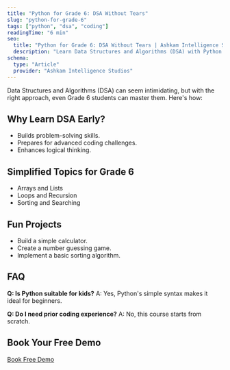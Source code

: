 ```yaml
---
title: "Python for Grade 6: DSA Without Tears"
slug: "python-for-grade-6"
tags: ["python", "dsa", "coding"]
readingTime: "6 min"
seo:
  title: "Python for Grade 6: DSA Without Tears | Ashkam Intelligence Studios"
  description: "Learn Data Structures and Algorithms (DSA) with Python. Simplified for Grade 6 students. Fun and interactive!"
schema:
  type: "Article"
  provider: "Ashkam Intelligence Studios"
---
```


Data Structures and Algorithms (DSA) can seem intimidating, but with the right approach, even Grade 6 students can master them. Here's how:

## Why Learn DSA Early?

- Builds problem-solving skills.
- Prepares for advanced coding challenges.
- Enhances logical thinking.

## Simplified Topics for Grade 6

- Arrays and Lists
- Loops and Recursion
- Sorting and Searching

## Fun Projects

- Build a simple calculator.
- Create a number guessing game.
- Implement a basic sorting algorithm.

## FAQ

**Q: Is Python suitable for kids?**
A: Yes, Python's simple syntax makes it ideal for beginners.

**Q: Do I need prior coding experience?**
A: No, this course starts from scratch.

## Book Your Free Demo

[Book Free Demo](#)
